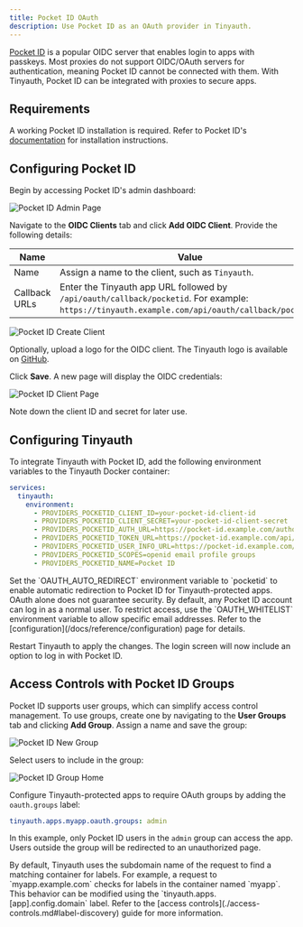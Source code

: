 ```yaml
---
title: Pocket ID OAuth
description: Use Pocket ID as an OAuth provider in Tinyauth.
---
```


[Pocket ID](https://pocket-id.org) is a popular OIDC server that enables login to apps with passkeys. Most proxies do not support OIDC/OAuth servers for authentication, meaning Pocket ID cannot be connected with them. With Tinyauth, Pocket ID can be integrated with proxies to secure apps.

## Requirements

A working Pocket ID installation is required. Refer to Pocket ID's [documentation](https://pocket-id.org/docs/setup/installation) for installation instructions.

## Configuring Pocket ID

Begin by accessing Pocket ID's admin dashboard:

![Pocket ID Admin Page](/screenshots/pocket-id-home.png)

Navigate to the **OIDC Clients** tab and click **Add OIDC Client**. Provide the following details:

| Name          | Value                                                                                                                                           |
| ------------- | ----------------------------------------------------------------------------------------------------------------------------------------------- |
| Name          | Assign a name to the client, such as `Tinyauth`.                                                                                                |
| Callback URLs | Enter the Tinyauth app URL followed by `/api/oauth/callback/pocketid`. For example: `https://tinyauth.example.com/api/oauth/callback/pocketid`. |

![Pocket ID Create Client](/screenshots/pocket-id-new-client.png)

Optionally, upload a logo for the OIDC client. The Tinyauth logo is available on [GitHub](https://github.com/steveiliop56/tinyauth/blob/main/frontend/public/logo.png).

Click **Save**. A new page will display the OIDC credentials:

![Pocket ID Client Page](/screenshots/pocket-id-client-page.png)

Note down the client ID and secret for later use.

## Configuring Tinyauth

To integrate Tinyauth with Pocket ID, add the following environment variables to the Tinyauth Docker container:

```yaml
services:
  tinyauth:
    environment:
      - PROVIDERS_POCKETID_CLIENT_ID=your-pocket-id-client-id
      - PROVIDERS_POCKETID_CLIENT_SECRET=your-pocket-id-client-secret
      - PROVIDERS_POCKETID_AUTH_URL=https://pocket-id.example.com/authorize
      - PROVIDERS_POCKETID_TOKEN_URL=https://pocket-id.example.com/api/oidc/token
      - PROVIDERS_POCKETID_USER_INFO_URL=https://pocket-id.example.com/api/oidc/userinfo
      - PROVIDERS_POCKETID_SCOPES=openid email profile groups
      - PROVIDERS_POCKETID_NAME=Pocket ID
```

<Callout type="info">
  Set the `OAUTH_AUTO_REDIRECT` environment variable to `pocketid` to enable
  automatic redirection to Pocket ID for Tinyauth-protected apps.
</Callout>

<Callout type="warning">
  OAuth alone does not guarantee security. By default, any Pocket ID account can
  log in as a normal user. To restrict access, use the `OAUTH_WHITELIST`
  environment variable to allow specific email addresses. Refer to the
  [configuration](/docs/reference/configuration) page for details.
</Callout>

Restart Tinyauth to apply the changes. The login screen will now include an option to log in with Pocket ID.

## Access Controls with Pocket ID Groups

Pocket ID supports user groups, which can simplify access control management. To use groups, create one by navigating to the **User Groups** tab and clicking **Add Group**. Assign a name and save the group:

![Pocket ID New Group](/screenshots/pocket-id-new-group.png)

Select users to include in the group:

![Pocket ID Group Home](/screenshots/pocket-id-group-home.png)

Configure Tinyauth-protected apps to require OAuth groups by adding the `oauth.groups` label:

```yaml
tinyauth.apps.myapp.oauth.groups: admin
```

In this example, only Pocket ID users in the `admin` group can access the app. Users outside the group will be redirected to an unauthorized page.

<Callout type="warning">
  By default, Tinyauth uses the subdomain name of the request to find a matching
  container for labels. For example, a request to `myapp.example.com` checks for
  labels in the container named `myapp`. This behavior can be modified using the
  `tinyauth.apps.[app].config.domain` label. Refer to the [access
  controls](./access-controls.md#label-discovery) guide for more information.
</Callout>
